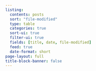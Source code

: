 ```yaml
---
listing:
  contents: posts
  sort: "file-modified"
  type: table
  categories: true
  sort-ui: true
  filter-ui: true
  fields: [title, date, file-modified]
  feed: true
  date-format: short
page-layout: full
title-block-banner: false
---
```



